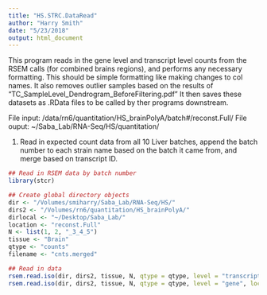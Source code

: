 ```yaml
---
title: "HS.STRC.DataRead"
author: "Harry Smith"
date: "5/23/2018"
output: html_document
---
```


This program reads in the gene level and transcript level counts from the RSEM calls (for combined brains regions), and performs any necessary formatting. This should be simple formatting like making changes to col names.  It also removes outlier samples based on the results of "TC_SampleLevel_Dendrogram_BeforeFiltering.pdf" It then saves these datasets as .RData files to be called by ther programs downstream.

File input: /data/rn6/quantitation/HS_brainPolyA/batch#/reconst.Full/
File ouput: ~/Saba_Lab/RNA-Seq/HS/quantitation/

1. Read in expected count data from all 10 Liver batches, append the batch number to each strain name based on the batch it came from, and merge based on transcript ID. 

```r
## Read in RSEM data by batch number
library(stcr)

## Create global directory objects 
dir <- "/Volumes/smiharry/Saba_Lab/RNA-Seq/HS/"
dirs2 <- "/Volumes/rn6/quantitation/HS_brainPolyA/"
dirlocal <- "~/Desktop/Saba_Lab/"
location <- "reconst.Full"
N <- list(1, 2, "_3_4_5")
tissue <- "Brain"
qtype <- "counts"
filename <- "cnts.merged"

## Read in data
rsem.read.iso(dir, dirs2, tissue, N, qtype = qtype, level = "transcript", location = location, filename = filename)
rsem.read.iso(dir, dirs2, tissue, N, qtype = qtype, level = "gene", location = location, filename = "cnts.merged.genes")
```
